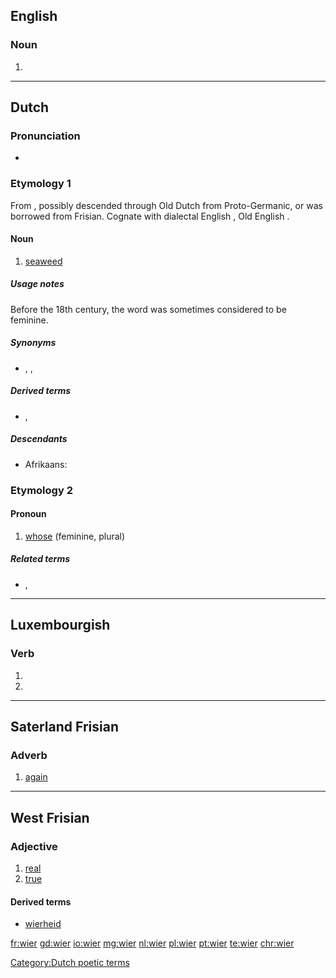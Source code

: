 ==English==

===Noun===
{{en-noun}}

# {{alternative form of|weir|lang=en}}

{{Webster 1913}}

----

==Dutch==

===Pronunciation===
* {{audio|Nl-wier.ogg|audio|lang=nl}}

===Etymology 1===
From {{inh|nl|dum|wier||seaweed}}, possibly descended through Old Dutch from Proto-Germanic, or was borrowed from Frisian. Cognate with dialectal English {{term|ware||seaweed|lang=en}}, Old English {{term|war||seaweed|lang=ang}}.

====Noun====
{{nl-noun|n|-en|wiertje}}

# [[seaweed]]

=====Usage notes=====
Before the 18th century, the word was sometimes considered to be feminine.

=====Synonyms=====
* {{sense|seaweed}} {{l|nl|alg}}, {{l|nl|alge}}, {{l|nl|zeegras}}

=====Derived terms=====
* {{l|nl|groenwieren}}, {{l|nl|zeewier}}

=====Descendants=====
* Afrikaans: {{l|af|wier}}

===Etymology 2===
====Pronoun====
{{head|nl|pronoun}}

# {{context|personal|dated|lang=nl}} [[whose]] (feminine, plural)

=====Related terms=====
* {{l|nl|wie}}, {{l|nl|wiens}}

----
[[Category:Dutch poetic terms]]

==Luxembourgish==

===Verb===
{{head|lb|verb form}}

# {{inflection of|sinn||1|s|simple|cond|lang=lb}}
# {{inflection of|sinn||3|s|simple|cond|lang=lb}}

----

==Saterland Frisian==

===Adverb===
{{head|stq|adverb}}

# [[again]]

----

==West Frisian==

===Adjective===
{{head|fy|adjective|inflected|wier|comparative|wierer|superlative|wierest}}

# [[real]]
# [[true]]

====Derived terms====
* [[wierheid]]

[[fr:wier]]
[[gd:wier]]
[[io:wier]]
[[mg:wier]]
[[nl:wier]]
[[pl:wier]]
[[pt:wier]]
[[te:wier]]
[[chr:wier]]